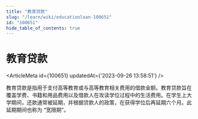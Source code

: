 ```yaml
---
title: "教育贷款"
slug: "/learn/wiki/educationloan-100651"
id: "100651"
hide_table_of_contents: true
---
```



# 教育贷款

<ArticleMeta id={100651} updatedAt={'2023-09-26 13:58:51'} />
<div className='border-solid border-b border-t-0 my-4 border-[var(--ifm-color-gray-300)]' />

教育贷款是指用于支付高等教育或与高等教育相关费用的借款金额。教育贷款旨在覆盖学费、书籍和用品费用以及借款人在攻读学位过程中的生活费用。在学生上大学期间，还款通常被延期，并根据贷款人的政策，在获得学位后再延期六个月。此延期期间也称为 “宽限期”。
